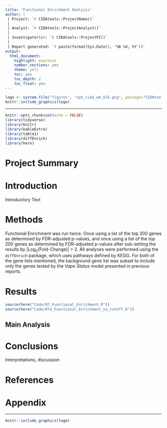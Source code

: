 ```yaml
---
title: 'Functional Enrichment Analysis'
author: |
 | Project: `r CIDAtools::ProjectName()`
 |
 | Analyst: `r CIDAtools::ProjectAnalyst()`
 |
 | Investigator(s): `r CIDAtools::ProjectPI()`
 |
 | Report generated: `r paste(format(Sys.Date(), '%B %d, %Y'))`
output:
  html_document:
    highlight: espresso
    number_sections: yes
    theme: yeti
    toc: yes
    toc_depth: 2
    toc_float: yes
---
```


```r
logo <- system.file("figures", "sph_cida_wm_blk.png", package="CIDAtools")
knitr::include_graphics(logo)
```

---

```r
knitr::opts_chunk$set(echo = FALSE)
library(tidyverse)
library(knitr)
library(kableExtra)
library(table1)
library(diffEnrich)
library(here)
```

# Project Summary

# Introduction

Introductory Text

# Methods

Functional Enrichment was run twice. Once using a list of the top 200 genes as determined by FDR-adjusted p-values, and once using a list of the top 200 genes as determined by FDR-adjusted p-values after sub-setting the results by |Log~2~(Fold-Change)| > 2. All analyses were performed using the `diffEnrich` package, which uses pathways defined by KEGG. For both of the gene lists mentioned, the background gene list was subset to include only the genes tested by the *Vape Status* model presented in previous reports. 

# Results 
```r
source(here("Code/07_Functional_Enrichment.R"))
source(here("Code/07a_Functional_Enrichment_no_cutoff.R"))


```

## Main Analysis

# Conclusions

Interpretations, discussion

# References

# Appendix

<!-- footer -->

---

```r
knitr::include_graphics(logo)
```

